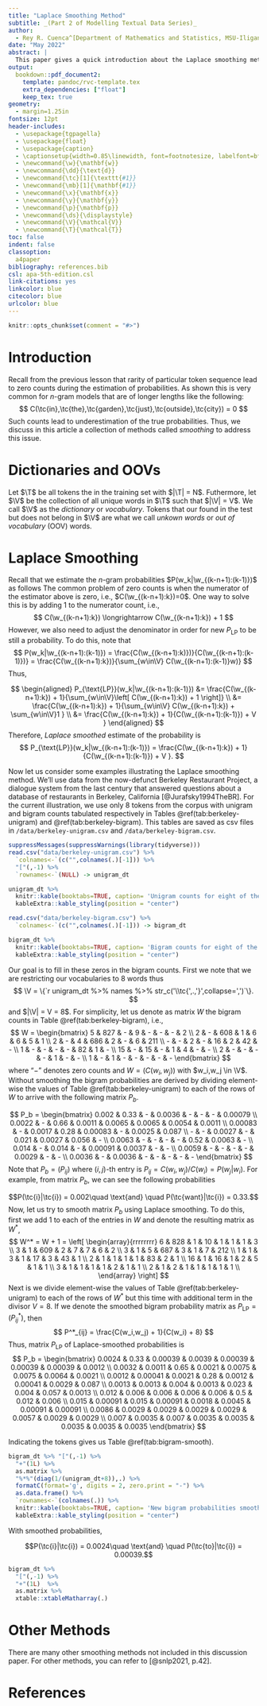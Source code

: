 ```yaml
---
title: "Laplace Smoothing Method"
subtitle: _(Part 2 of Modelling Textual Data Series)_
author: 
  - Rey R. Cuenca^[Department of Mathematics and Statistics, MSU-Iligan Institute of Technology]
date: "May 2022"
abstract: |
  This paper gives a quick introduction about the Laplace smoothing method on how to deal with zero counts in language model estimation.
output:
  bookdown::pdf_document2:
    template: pandoc/rvc-template.tex
    extra_dependencies: ["float"]
    keep_tex: true
geometry:
  - margin=1.25in
fontsize: 12pt
header-includes:
  - \usepackage{tgpagella}
  - \usepackage{float}
  - \usepackage{caption}
  - \captionsetup{width=0.85\linewidth, font=footnotesize, labelfont=bf}
  - \newcommand{\w}{\mathbf{w}}
  - \newcommand{\dd}{\text{d}}
  - \newcommand{\tc}[1]{\texttt{#1}}
  - \newcommand{\mb}[1]{\mathbf{#1}}
  - \newcommand{\x}{\mathbf{x}}
  - \newcommand{\y}{\mathbf{y}}
  - \newcommand{\p}{\mathbf{p}}
  - \newcommand{\ds}{\displaystyle}
  - \newcommand{\V}{\mathcal{V}}
  - \newcommand{\T}{\mathcal{T}}
toc: false
indent: false
classoption:
  a4paper
bibliography: references.bib
csl: apa-5th-edition.csl
link-citations: yes
linkcolor: blue
citecolor: blue
urlcolor: blue
---
```

```r
knitr::opts_chunk$set(comment = "#>")
```


# Introduction

Recall from the previous lesson that rarity of particular token sequence lead to zero counts during the estimation of probabilities. As shown this is very common for $n$-gram models that are of longer lengths like the following:
$$
C(\tc{in},\tc{the},\tc{garden},\tc{just},\tc{outside},\tc{city}) = 0
$$
Such counts lead to underestimation of the true probabilities. Thus, we discuss in this article a collection of methods called _smoothing_ to address this issue. 
<!-- The discussion will be quite straightforward with the mathematical representation of each methods and algorithm are the only thing that is presented. -->

<!-- # Notations -->

# Dictionaries and OOVs

Let $\T$ be all tokens the in the training set with $|\T| = N$. Futhermore, let $\V$ be the collection of all unique words in $\T$ such that $|\V| = V$. We call $\V$ as the _dictionary_ or _vocabulary_. Tokens that our found in the test but does not belong in $\V$ are what we call _unkown words_ or _out of vocabulary_ (OOV) words.

<!-- ## Vector and Matrix operations -->


<!-- ::: {.definition name="Hadamard Division"} -->
<!-- Let $\mb{A} = (a_{ij})$ and $\mb{B} = (b_{ij})$ be matrices of the same dimension. Then, the _Hadamard division_, denoted by $\oslash$ is defined as -->
<!-- $$ -->
<!--  \mb{A} \oslash \mb{B} = (c_{ij})\quad \text{where}\quad c_{ij} = \frac{a_{ij}}{b_{ij}} -->
<!-- $$ -->
<!-- given that $b_{ij}\neq 0$ for all $i,j$. -->
<!-- ::: -->

<!-- ::: {.example} -->
<!-- Given -->
<!-- $$ -->
<!-- \mb{A} = \begin{bmatrix} -->
<!--  1 & 5 & 3 \\ -->
<!--  0 & 2 & -2 \\ -->
<!--  1 & 5 & 1  -->
<!-- \end{bmatrix}\quad \text{and}\quad -->
<!-- \mb{B} = \begin{bmatrix} -->
<!--  3 & 5 & -1 \\ -->
<!--  1 & 4 & -2 \\ -->
<!--  6 & -1 & 1 -->
<!-- \end{bmatrix} -->
<!-- $$ -->
<!-- Observe that all entries ($b_{ij}$) of $\mb{B}$ are nonzero and both $\mb{A}$ and $\mb{B}$ are of the same dimension. Thus, -->
<!-- $$ -->
<!-- \mb{A} \oslash \mb{B}  -->
<!-- =  -->
<!-- \begin{bmatrix} -->
<!--  1/3 & 5/5 & 3/(-1) \\ -->
<!--  0/1 & 2/4 & (-2)/2 \\ -->
<!--  1/6 & 5/(-1) & 1/1  -->
<!-- \end{bmatrix} -->
<!-- = -->
<!-- \begin{bmatrix} -->
<!--  \tfrac{1}{3} & 1 & -3 \\ -->
<!--  0 & \frac{1}{2} & -1  \\ -->
<!--  \tfrac{1}{6} & -5 & 1  -->
<!-- \end{bmatrix} -->
<!-- $$ -->
<!-- ::: -->

<!-- More examples can be seen in the [Hadamard division](https://en.wikipedia.org/wiki/Hadamard_product_(matrices)#Analogous_operations){target=_blank} wiki page. -->

<!-- ::: {.definition name='Kronecker Product'} -->
<!-- Let $\mb{A} = (a_{ij})$ and $\mb{B} = (b_{ij})$ be matrices not necessarily of the same dimension. Then, the _Kronecker product_ of $\mb{A}$ and $\mb{B}$ denoted by $\mb{A}\otimes\mb{B}$ is defined as -->
<!-- $$ -->
<!-- \mb{A}\otimes\mb{B} = (a_{ij}\mb{B}). -->
<!-- $$ -->
<!-- ::: -->

<!-- ::: {.example} -->
<!-- Given $$\mb{A} = \begin{bmatrix} 1 & 2 & 2 & -1 \end{bmatrix} \quad \text{and} \quad \mb{B} = \begin{bmatrix} a \\ b \\ c \end{bmatrix}.$$ -->
<!-- Then, -->
<!-- $$ -->
<!-- \begin{aligned} -->
<!-- \mb{A} \otimes \mb{B}  -->
<!-- &= \begin{bmatrix} 1(\mb{B}) & 2(\mb{B}) & 2(\mb{B}) & -1(\mb{B}) \end{bmatrix}  \\ -->
<!-- &= \begin{bmatrix} 1 \begin{bmatrix} a \\ b \\ c \end{bmatrix} & 2\begin{bmatrix} a \\ b \\ c \end{bmatrix} & 2\begin{bmatrix} a \\ b \\ c \end{bmatrix} & -1\begin{bmatrix} a \\ b \\ c \end{bmatrix} \end{bmatrix}  \\ -->
<!-- &= \begin{bmatrix} -->
<!-- a & 2a & 2a & -a \\ -->
<!-- b & 2b & 2b & -b \\ -->
<!-- c & 2c & 2c & -c -->
<!-- \end{bmatrix} -->
<!-- \end{aligned} -->
<!-- $$ -->
<!-- ::: -->

<!-- ::: {.example}  -->
<!-- Given $$\mb{A} = \begin{bmatrix} 1 \\ 2 \\ 2 \\ -1 \end{bmatrix} \quad \text{and} \quad \mb{B} = \begin{bmatrix} a & b \\ c & d \end{bmatrix}.$$ -->
<!-- Then, -->
<!-- $$ -->
<!-- \begin{aligned} -->
<!-- \mb{A} \otimes \mb{B}  -->
<!-- = \begin{bmatrix} 1(\mb{B}) \\ 2(\mb{B}) \\ 2(\mb{B}) \\ -1(\mb{B}) \end{bmatrix}  -->
<!-- = \begin{bmatrix} 1\begin{bmatrix} a & b \\ c & d \end{bmatrix} \\[5pt] 2\begin{bmatrix} a & b \\ c & d \end{bmatrix} \\ 2\begin{bmatrix} a & b \\ c & d \end{bmatrix} \\ -1\begin{bmatrix} a & b \\ c & d \end{bmatrix} \end{bmatrix}  -->
<!-- = \begin{bmatrix} -->
<!-- a & b \\ -->
<!-- c & d \\ -->
<!-- 2a & 2b \\ -->
<!-- 2c & 2d \\ -->
<!-- 2a & 2b \\ -->
<!-- 2c & 2d \\ -->
<!-- -a & -b \\ -->
<!-- -c & -d  -->
<!-- \end{bmatrix} -->
<!-- \end{aligned} -->
<!-- $$ -->
<!-- ::: -->

<!-- ::: {.example} -->
<!-- Given $$\mb{A} = \begin{bmatrix} x & y \\ u & w \end{bmatrix} \quad \text{and} \quad \mb{B} = \begin{bmatrix} a \\ b \\ c \end{bmatrix}.$$ -->
<!-- Then, -->
<!-- $$ -->
<!-- \begin{aligned} -->
<!-- \mb{A} \otimes \mb{B}  -->
<!-- = \begin{bmatrix} x\mb{B} & y\mb{B} \\ u\mb{B} & w\mb{B}  \end{bmatrix}  -->
<!-- = \begin{bmatrix} x\begin{bmatrix} a \\ b \\ c \end{bmatrix} & y\begin{bmatrix} a \\ b \\ c \end{bmatrix} \\ u\begin{bmatrix} a \\ b \\ c \end{bmatrix} & w\begin{bmatrix} a \\ b \\ c \end{bmatrix}  \end{bmatrix}  -->
<!-- = \begin{bmatrix} -->
<!-- xa & ya \\ -->
<!-- xb & yb \\ -->
<!-- xc & yc \\ -->
<!-- ua & wa \\ -->
<!-- ub & wb \\ -->
<!-- uc & wc \\ -->
<!-- \end{bmatrix} -->
<!-- \end{aligned} -->
<!-- $$ -->
<!-- ::: -->

<!-- More examples can be seen in the [Kronecker product](https://en.wikipedia.org/wiki/Kronecker_product#Definition){target=_blank} wiki page. -->

# Laplace Smoothing

Recall that we estimate the $n$-gram probabilities $P(w_k|\w_{(k-n+1):(k-1)})$ as follows
\begin{equation}
P(w_k|\w_{(k-n+1):(k-1)}) = \frac{C(\w_{(k-n+1:k)})}{C(\w_{(k-n+1):(k-1)})}
(\#eq:ngram-prob)
\end{equation}
The common problem of zero counts is when the numerator of the estimator above is zero, i.e., $C(\w_{(k-n+1):k})=0$. One way to solve this is by adding $1$ to the numerator count, i.e.,
$$
C(\w_{(k-n+1):k}) \longrightarrow C(\w_{(k-n+1):k}) + 1
$$
However, we also need to adjust the denominator in order for new $P_{\text{LP}}$ to be still a probability. To do this, note that 
$$
P(w_k|\w_{(k-n+1):(k-1)}) 
= \frac{C(\w_{(k-n+1):k)})}{C(\w_{(k-n+1):(k-1)})}
= \frac{C(\w_{(k-n+1):k})}{\sum_{w\in\V} C(\w_{(k-n+1):(k-1)}w)}
$$
Thus, 

$$
\begin{aligned}
P_{\text{LP}}(w_k|\w_{(k-n+1):(k-1)})  
&= \frac{C(\w_{(k-n+1):k}) + 1}{\sum_{w\in\V}\left[ C(\w_{(k-n+1):k}) + 1 \right]} \\
&=  \frac{C(\w_{(k-n+1):k}) + 1}{\sum_{w\in\V} C(\w_{(k-n+1):k}) + \sum_{w\in\V}1 }  \\
&=  \frac{C(\w_{(k-n+1):k}) + 1}{C(\w_{(k-n+1):(k-1)}) + V }
\end{aligned}
$$
Therefore, _Laplace smoothed_ estimate of the probability is 
$$
P_{\text{LP}}(w_k|\w_{(k-n+1):(k-1)}) = \frac{C(\w_{(k-n+1):k}) + 1}{C(\w_{(k-n+1):(k-1)}) + V }.
$$


::: {.example}
Now let us consider some examples illustrating the Laplace smoothing method.
We’ll use data from the now-defunct Berkeley Restaurant Project,
a dialogue system from the last century that answered questions about a database
of restaurants in Berkeley, California [@Jurafsky1994TheBR]. For the current illustration, we use only 8 tokens from the corpus with unigram and bigram counts tabulated respectively in Tables \@ref(tab:berkeley-unigram) and \@ref(tab:berkeley-bigram). This tables are saved as csv files in `/data/berkeley-unigram.csv` and `/data/berkeley-bigram.csv`.

```r
suppressMessages(suppressWarnings(library(tidyverse)))
read.csv("data/berkeley-unigram.csv") %>% 
  `colnames<-`(c("",colnames(.)[-1])) %>% 
  "["(,-1) %>% 
  `rownames<-`(NULL) -> unigram_dt 

unigram_dt %>% 
  knitr::kable(booktabs=TRUE, caption= 'Unigram counts for eight of the wordsin the Berkeley Restaurant Project corpus of 9332 sentences', longtable=TRUE) %>% 
  kableExtra::kable_styling(position = "center")
```

```r

read.csv("data/berkeley-bigram.csv") %>% 
  `colnames<-`(c("",colnames(.)[-1])) -> bigram_dt 

bigram_dt %>% 
  knitr::kable(booktabs=TRUE, caption= 'Bigram counts for eight of the words in the Berkeley Restaurant Project corpus of 9332 sentences', longtable=TRUE) %>% 
  kableExtra::kable_styling(position = "center")
```


Our goal is to fill in these zeros in the bigram counts. First we note that we are restricting our vocabularies to 8 words thus
$$
\V = \{`r unigram_dt %>% names %>% str_c('\\tc{',.,'}',collapse=',')`\}.
$$
and $|\V| = V = 8$. For simplicity, let us denote as matrix $W$ the bigram counts in Table  \@ref(tab:berkeley-bigram), i.e., 
$$
W = 
\begin{bmatrix}
       5 & 827 & - &   9 & - & - & - &   2 \\ 
    2 & - & 608 &   1 &   6 &   6 &   5 &   1 \\ 
    2 & - &   4 & 686 &   2 & - &   6 & 211 \\ 
  - & - &   2 & - &  16 &   2 &  42 & - \\ 
    1 & - & - & - & - &  82 &   1 & - \\ 
   15 & - &  15 & - &   1 &   4 & - & - \\ 
    2 & - & - & - & - &   1 & - & - \\ 
    1 & - &   1 & - & - & - & - & - 
\end{bmatrix}
$$
where "$-$" denotes zero counts and $W = (C(w_i,w_j))$ with $w_i,w_j \in \V$. Without smoothing the bigram probabilities are derived by dividing element-wise the values of Table \@ref(tab:berkeley-unigram) to each of the rows of $W$ to arrive with the following matrix $P_b$.

$$
P_b =
\begin{bmatrix}
0.002 & 0.33 & - & 0.0036 & - & - & - & 0.00079 \\ 
  0.0022 & - & 0.66 & 0.0011 & 0.0065 & 0.0065 & 0.0054 & 0.0011 \\ 
  0.00083 & - & 0.0017 & 0.28 & 0.00083 & - & 0.0025 & 0.087 \\ 
  - & - & 0.0027 & - & 0.021 & 0.0027 & 0.056 & - \\ 
  0.0063 & - & - & - & - & 0.52 & 0.0063 & - \\ 
  0.014 & - & 0.014 & - & 0.00091 & 0.0037 & - & - \\ 
  0.0059 & - & - & - & - & 0.0029 & - & - \\ 
  0.0036 & - & 0.0036 & - & - & - & - & - 
\end{bmatrix}
$$
Note that $P_b = (P_{ij})$ where $(i,j)$-th entry is $P_{ij} = C(w_i,w_j)/C(w_i)= P(w_j|w_i)$. For example, from matrix $P_b$, we can see the following probabilities

$$P(\tc{i}|\tc{i}) = 0.002\quad \text{and} \quad P(\tc{want}|\tc{i}) = 0.33.$$
Now, let us try to smooth matrix $P_b$ using Laplace smoothing. To do this, first we add 1 to each of the entries in $W$ and denote the resulting matrix as $W^*$,
$$
W^* = W + 1 
= 
\left[
\begin{array}{rrrrrrrr}
    6 & 828 &   1 &  10 &   1 &   1 &   1 &   3 \\ 
    3 &   1 & 609 &   2 &   7 &   7 &   6 &   2 \\ 
    3 &   1 &   5 & 687 &   3 &   1 &   7 & 212 \\ 
    1 &   1 &   3 &   1 &  17 &   3 &  43 &   1 \\ 
    2 &   1 &   1 &   1 &   1 &  83 &   2 &   1 \\ 
   16 &   1 &  16 &   1 &   2 &   5 &   1 &   1 \\ 
    3 &   1 &   1 &   1 &   1 &   2 &   1 &   1 \\ 
    2 &   1 &   2 &   1 &   1 &   1 &   1 &   1 \\ 
\end{array}
\right]
$$
Next is we divide element-wise the values of Table \@ref(tab:berkeley-unigram) to each of the rows of $W^*$ but this time with additional term in the divisor $V=8$. If we denote the smoothed bigram probability matrix as $P_{\text{LP}} = (P^*_{ij})$, then 
$$
P^*_{ij} = \frac{C(w_i,w_j) + 1}{C(w_i) + 8}
$$
Thus, matrix $P_{\text{LP}}$ of Laplace-smoothed probabilities is
$$
P_b 
=
\begin{bmatrix}
  0.0024 & 0.33 & 0.00039 & 0.0039 & 0.00039 & 0.00039 & 0.00039 & 0.0012 \\ 
  0.0032 & 0.0011 & 0.65 & 0.0021 & 0.0075 & 0.0075 & 0.0064 & 0.0021 \\ 
  0.0012 & 0.00041 & 0.0021 & 0.28 & 0.0012 & 0.00041 & 0.0029 & 0.087 \\ 
  0.0013 & 0.0013 & 0.004 & 0.0013 & 0.023 & 0.004 & 0.057 & 0.0013 \\ 
  0.012 & 0.006 & 0.006 & 0.006 & 0.006 & 0.5 & 0.012 & 0.006 \\ 
  0.015 & 0.00091 & 0.015 & 0.00091 & 0.0018 & 0.0045 & 0.00091 & 0.00091 \\ 
  0.0086 & 0.0029 & 0.0029 & 0.0029 & 0.0029 & 0.0057 & 0.0029 & 0.0029 \\ 
  0.007 & 0.0035 & 0.007 & 0.0035 & 0.0035 & 0.0035 & 0.0035 & 0.0035
  \end{bmatrix}
$$

Indicating the tokens gives us Table \@ref(tab:bigram-smooth).

```r
bigram_dt %>% "["(,-1) %>%  
  "+"(1L) %>%
  as.matrix %>% 
  "%*%"(diag(1/(unigram_dt+8)),.) %>%
  formatC(format='g', digits = 2, zero.print = "-") %>%
  as.data.frame() %>% 
  `rownames<-`(colnames(.)) %>% 
  knitr::kable(booktabs=TRUE, caption= 'New bigram probabilities smoothed using Laplace method.', longtable=TRUE) %>% 
  kableExtra::kable_styling(position = "center")
```

With smoothed probabilities,

$$P(\tc{i}|\tc{i}) = 0.0024\quad \text{and} \quad P(\tc{to}|\tc{i}) = 0.00039.$$


```r
bigram_dt %>% 
  "["(,-1) %>% 
  "+"(1L)  %>%
  as.matrix %>% 
  xtable::xtableMatharray(.)
```

:::


# Other Methods

There are many other smoothing methods not included in this discussion paper. For other methods, you can refer to [@snlp2021, p.42].



# References